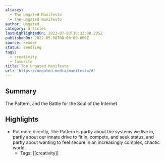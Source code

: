 ```yaml
---
aliases:
  - The Ungated Manifesto
  - the-ungated-manifesto
author: Ungated
category: articles
lastHighlightedOn: 2023-07-03T10:33:00.395Z
publishedOn: 2022-05-08T00:00:00.000Z
source: reader
status: seedling
tags:
  - creativity
  - favorite
title: The Ungated Manifesto
url: 'https://ungated.media/manifesto/#'
---
```

## Summary

The Pattern, and the Battle for the Soul of the Internet

## Highlights

- Put more directly, The Pattern is partly about the systems we live in, partly about our innate drive to fit in, compete, and seek status, and partly about wanting to feel secure in an increasingly complex, chaotic world.
    - Tags: [[creativity]]
